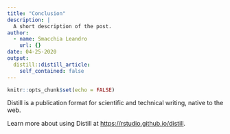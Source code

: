 ```yaml
---
title: "Conclusion"
description: |
  A short description of the post.
author:
  - name: Smacchia Leandro
    url: {}
date: 04-25-2020
output:
  distill::distill_article:
    self_contained: false
---
```


```r
knitr::opts_chunk$set(echo = FALSE)
```

Distill is a publication format for scientific and technical writing, native to the web.

Learn more about using Distill at <https://rstudio.github.io/distill>.

